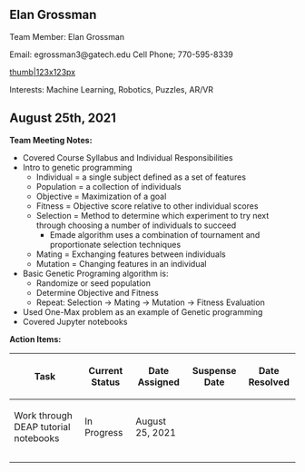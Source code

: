 == Elan Grossman ==

Team Member: Elan Grossman

Email: egrossman3@gatech.edu
Cell Phone; 770-595-8339

[[files/Elan.jpg|thumb|123x123px]]

Interests: Machine Learning, Robotics, Puzzles, AR/VR



== August 25th, 2021 ==
'''Team Meeting Notes:'''
* Covered Course Syllabus and Individual Responsibilities
* Intro to genetic programming
** Individual = a single subject defined as a set of features
** Population = a collection of individuals
** Objective = Maximization of a goal
** Fitness = Objective score relative to other individual scores
** Selection = Method to determine which experiment to try next through choosing a number of individuals to succeed
*** Emade algorithm uses a combination of tournament and proportionate selection techniques
** Mating = Exchanging features between individuals
** Mutation = Changing features in an individual
* Basic Genetic Programing algorithm is:
** Randomize or seed population
** Determine Objective and Fitness
** Repeat: Selection -> Mating -> Mutation -> Fitness Evaluation
* Used One-Max problem as an example of Genetic programming
* Covered Jupyter notebooks

'''Action Items:'''
{| class="wikitable"
!Task
!Current Status
!Date Assigned
!Suspense Date
!Date Resolved
|-
|Work through DEAP tutorial notebooks
|In Progress
|August 25, 2021
|-
|-
|}

